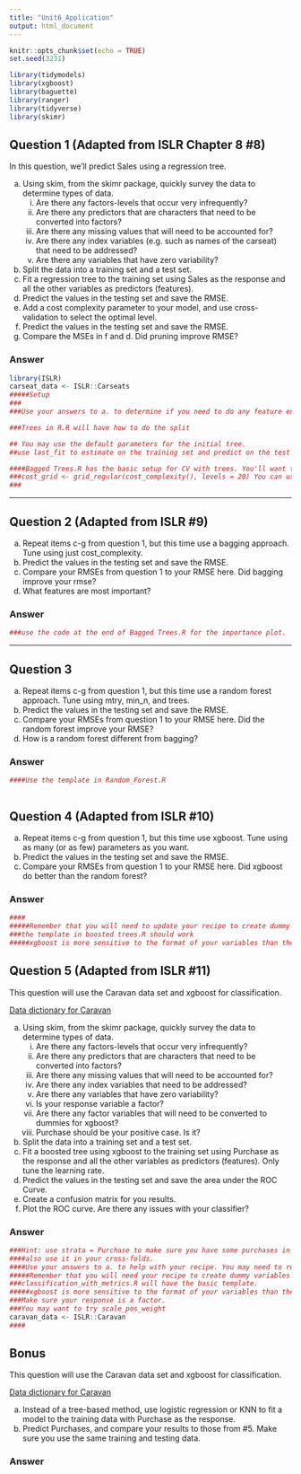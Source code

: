 ```yaml
---
title: "Unit6_Application"
output: html_document
---
```

  
  ```r
knitr::opts_chunk$set(echo = TRUE)
set.seed(3231)

library(tidymodels)
library(xgboost)
library(baguette)
library(ranger)
library(tidyverse)
library(skimr)

```




## Question 1 (Adapted from ISLR Chapter 8 #8)
In this question, we'll predict Sales using a regression tree.

a. Using skim, from the skimr package, quickly survey the data to determine types of data. 
     i. Are there any factors-levels that occur very infrequently?
    ii. Are there any predictors that are characters that need to be converted into factors?
   iii. Are there any missing values that will need to be accounted for?
   iv. Are there any index variables (e.g. such as names of the carseat) that need to be addressed?
   v. Are there any variables that have zero variability?
b. Split the data into a training set and a test set.
c. Fit a regression tree to the training set using Sales as the response and all the other variables as predictors (features). 
d. Predict the values in the testing set and save the RMSE.
e. Add a cost complexity parameter to your model, and use cross-validation to select the optimal level.
f. Predict the values in the testing set and save the RMSE.
g. Compare the MSEs in f and d. Did pruning improve RMSE?

### Answer

```r
library(ISLR)
carseat_data <- ISLR::Carseats
#####Setup
###
###Use your answers to a. to determine if you need to do any feature engineering.

###Trees in R.R will have how to do the split

## You may use the default parameters for the initial tree.
##use last_fit to estimate on the training set and predict on the test set.

####Bagged Trees.R has the basic setup for CV with trees. You'll want to use decision_tree instead of bagged_tree
###cost_grid <- grid_regular(cost_complexity(), levels = 20) You can use the dials package to create the grid.
###

```


*************************************
  
## Question 2 (Adapted from ISLR #9)
a. Repeat items c-g from question 1, but this time use a bagging approach. Tune using just cost_complexity.
b. Predict the values in the testing set and save the RMSE.
c. Compare your RMSEs from question 1 to your RMSE here. Did bagging improve your rmse? 
d. What features are most important?


### Answer

```r

###use the code at the end of Bagged Trees.R for the importance plot.

```



*************************************
  
## Question 3
a. Repeat items c-g from question 1, but this time use a random forest approach. Tune using mtry, min_n, and trees.
b. Predict the values in the testing set and save the RMSE.
c. Compare your RMSEs from question 1 to your RMSE here. Did the random forest improve your RMSE? 
d. How is a random forest different from bagging?
 

### Answer

```r
####Use the template in Random_Forest.R



```


## Question 4 (Adapted from ISLR #10)

a. Repeat items c-g from question 1, but this time use xgboost. Tune using as many (or as few) parameters as you want.
b. Predict the values in the testing set and save the RMSE.
c. Compare your RMSEs from question 1 to your RMSE here. Did xgboost do better than the random forest?

### Answer

```r
####
#####Remember that you will need to update your recipe to create dummy variables for the factors.
###the template in boosted trees.R should work
#####xgboost is more sensitive to the format of your variables than the random forest or bagging approach.
```



## Question 5 (Adapted from ISLR #11)
This question will use the Caravan data set and xgboost for classification.

[Data dictionary for Caravan](https://liacs.leidenuniv.nl/~puttenpwhvander/library/cc2000/data.html)

a. Using skim, from the skimr package, quickly survey the data to determine types of data. 
     i. Are there any factors-levels that occur very infrequently?
   ii. Are there any predictors that are characters that need to be converted into factors?
    iii. Are there any missing values that will need to be accounted for?
   iv. Are there any index variables that need to be addressed?
    v. Are there any variables that have zero variability?
    vi. Is your response variable a factor?
    vii. Are there any factor variables that will need to be converted to dummies for xgboost?
    viii. Purchase should be your positive case. Is it?
b. Split the data into a training set and a test set.
c. Fit a boosted tree using xgboost to the training set using Purchase as the response and all the other variables as predictors (features). Only tune the learning rate.
d. Predict the values in the testing set and save the area under the ROC Curve.
e. Create a confusion matrix for you results.
f. Plot the ROC curve. Are there any issues with your classifier?

### Answer

```r

###Hint: use strata = Purchase to make sure you have some purchases in your training and testing data.
####also use it in your cross-folds.
####Use your answers to a. to help with your recipe. You may need to reorder the factor Purchase.
#####Remember that you will need your recipe to create dummy variables for the factors if there are any.
###classification_with_metrics.R will have the basic template.
#####xgboost is more sensitive to the format of your variables than the random forest or bagging approach.
###Make sure your response is a factor.
###You may want to try scale_pos_weight
caravan_data <- ISLR::Caravan
####

```


## Bonus
This question will use the Caravan data set and xgboost for classification.

[Data dictionary for Caravan](https://liacs.leidenuniv.nl/~puttenpwhvander/library/cc2000/data.html)

a. Instead of a tree-based method, use logistic regression or KNN to fit a model to the training data with Purchase as the response.
b. Predict Purchases, and compare your results to those from #5. Make sure you use the same training and testing data.

### Answer

```r
```